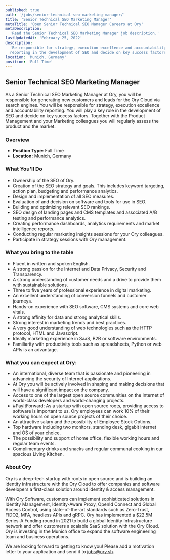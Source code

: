 ```yaml
---
published: true
path: '/jobs/senior-technical-seo-marketing-manager/'
title: 'Senior Technical SEO Marketing Manager'
metaTitle: 'Open Senior Technical SEO Manager Careers at Ory'
metaDescription:
  'Read the Senior Technical SEO Marketing Manager job description.'
lastUpdatedAt: 'February 25, 2022'
description:
  'Be responsible for strategy, execution excellence and accountability
  reporting in the development of SEO and decide on key success factors.'
location: 'Munich, Germany'
position: 'Full Time'
---
```



## Senior Technical SEO Marketing Manager

<About />

As a Senior Technical SEO Marketing Manager at Ory, you will be responsible for
generating new customers and leads for the Ory Cloud via search engines. You
will be responsible for strategy, execution excellence and accountability
reporting. You will play a key role in the development of SEO and decide on key
success factors. Together with the Product Management and your Marketing
colleagues you will regularly assess the product and the market.

### Overview

- **Position Type:** Full Time
- **Location:** Munich, Germany

### What You'll Do

- Ownership of the SEO of Ory.
- Creation of the SEO strategy and goals. This includes keyword targeting,
  action plan, budgeting and performance analytics.
- Design and implementation of all SEO measures.
- Evaluation of and decision on software and tools for use in SEO.
- Building and optimizing relevant SEO rankings.
- SEO design of landing pages and CMS templates and associated A/B testing and
  performance analytics.
- Creating performance dashboards, analytics requirements and market
  intelligence reports.
- Conducting regular marketing insights sessions for your Ory colleagues.
- Participate in strategy sessions with Ory management.

### What you bring to the table

- Fluent in written and spoken English.
- A strong passion for the Internet and Data Privacy, Security and Transparency.
- A strong understanding of customer needs and a drive to provide them with
  sustainable solutions.
- Three to five years of professional experience in digital marketing.
- An excellent understanding of conversion funnels and customer journeys.
- Hands-on experience with SEO software, CMS systems and core web vitals.
- A strong affinity for data and strong analytical skills.
- Strong interest in marketing trends and best practices.
- A very good understanding of web technologies such as the HTTP protocol, HTML
  and Javascript.
- Ideally marketing experience in SaaS, B2B or software environments.
- Familiarity with productivity tools such as spreadsheets, Python or web APIs
  is an advantage.

### What you can expect at Ory:

- An international, diverse team that is passionate and pioneering in advancing
  the security of Internet applications.
- At Ory you will be actively involved in shaping and making decisions that will
  have a significant impact on the company.
- Access to one of the largest open source communities on the Internet of
  world-class developers and world-changing projects.
- #PayItForward: As a startup with open source roots, providing access to
  software is important to us. Ory employees can work 10% of their working hours
  on open source projects of their choice.
- An attractive salary and the possibility of Employee Stock Options.
- Top hardware including two monitors, standing desk, gigabit internet and OS of
  your choice.
- The possibility and support of home office, flexible working hours and regular
  team events.
- Complimentary drinks and snacks and regular communal cooking in our spacious
  Living Kitchen.

### About Ory

Ory is a deep-tech startup with roots in open source and is building an identity
infrastructure with the Ory Cloud to offer companies and software developers a
first-class solution around identity & access management.

With Ory Software, customers can implement sophisticated solutions in Identity
Management, Identity-Aware Proxy, OpenId Connect and Global Access Control,
using state-of-the-art standards such as Zero-Trust, FIDO2, MFA, headless APIs
and gRPC. Ory has implemented a $22.5M Series-A Funding round in 2021 to build a
global Identity Infrastructure network and offer customers a scalable SaaS
solution with the Ory Cloud. Ory is investing in the Munich office to expand the
software engineering team and business operations.

We are looking forward to getting to know you! Please add a motivation letter to
your application and send it to [jobs@ory.sh](mailto:jobs@ory.sh).
